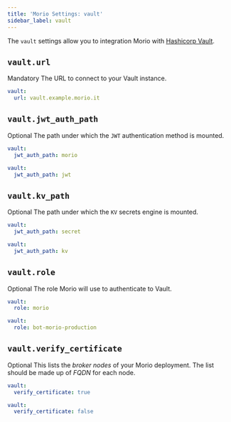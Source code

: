 ```yaml
---
title: 'Morio Settings: vault'
sidebar_label: vault
---
```


<!-- start-spellcheck-skip -->


<!-- endspellcheck-skip -->

The `vault` settings allow you to integration Morio with [Hashicorp Vault](https://www.vaultproject.io/).

<OpenBao />

## `vault.url`

<Label style="danger">Mandatory</Label>
The URL to connect to your Vault instance.

```yaml
vault:
  url: vault.example.morio.it
```

## `vault.jwt_auth_path`

<Label>Optional</Label> The path under which the `JWT` authentication method is mounted.

<Tabs>
<TabItem value="b" label="Default" default>

```yaml
vault:
  jwt_auth_path: morio
```

</TabItem>
  <TabItem value="a" label="Alternate JWT Authentication path">

```yaml
vault:
  jwt_auth_path: jwt
```

</TabItem>
</Tabs>

## `vault.kv_path`

<Label>Optional</Label> The path under which the `KV` secrets engine is mounted.

<Tabs>
<TabItem value="b" label="Default" default>

```yaml
vault:
  jwt_auth_path: secret
```

</TabItem>
  <TabItem value="a" label="Alternate KV path">

```yaml
vault:
  jwt_auth_path: kv
```

</TabItem>
</Tabs>

## `vault.role`

<Label>Optional</Label> The role Morio will use to authenticate to Vault.

<Tabs>
<TabItem value="b" label="Default" default>

```yaml
vault:
  role: morio
```

</TabItem>
  <TabItem value="a" label="Custom role">

```yaml
vault:
  role: bot-morio-production
```

</TabItem>
</Tabs>

## `vault.verify_certificate`

<Label>Optional</Label>
This lists the _broker nodes_ of your Morio deployment.
The list should be made up of _FQDN_ for each node.

<Tabs>
<TabItem value="b" label="Default" default>

```yaml
vault:
  verify_certificate: true
```

</TabItem>
  <TabItem value="a" label="Disable certificate verification">

```yaml
vault:
  verify_certificate: false
```

</TabItem>
</Tabs>
